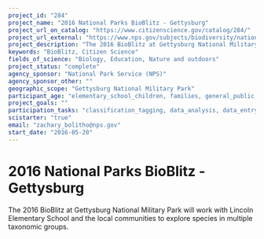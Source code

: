 ```yaml
---
project_id: "284"
project_name: "2016 National Parks BioBlitz - Gettysburg"
project_url_on_catalog: "https://www.citizenscience.gov/catalog/284/"
project_url_external: "https://www.nps.gov/subjects/biodiversity/national-parks-bioblitz.htm"
project_description: "The 2016 BioBlitz at Gettysburg National Military Park will work with Lincoln Elementary School and the local communities to explore species in multiple taxonomic groups."
keywords: "BioBlitz, Citizen Science"
fields_of_science: "Biology, Education, Nature and outdoors"
project_status: "complete"
agency_sponsor: "National Park Service (NPS)"
agency_sponsor_other: ""
geographic_scope: "Gettysburg National Military Park"
participant_age: "elementary_school_children, families, general_public, middle_school_children, targeted_group, teens"
project_goals: ""
participation_tasks: "classification_tagging, data_analysis, data_entry, finding_entities, identification, learning, observation, site_selection_description, specimen_sample_collection"
scistarter: "true"
email: "zachary_bolitho@nps.gov"
start_date: "2016-05-20"
---
```


# 2016 National Parks BioBlitz - Gettysburg

The 2016 BioBlitz at Gettysburg National Military Park will work with Lincoln Elementary School and the local communities to explore species in multiple taxonomic groups.
